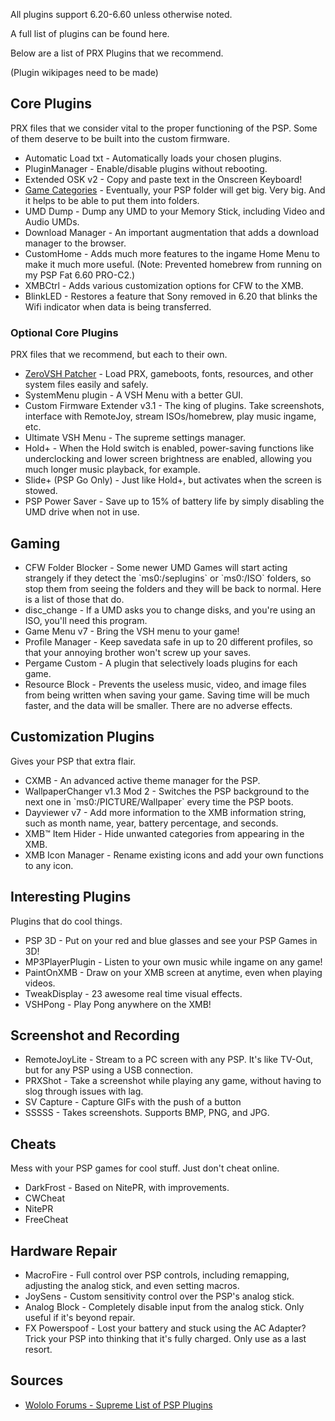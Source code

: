 {{stub}}

All plugins support 6.20-6.60 unless otherwise noted.

A full list of plugins can be found here.

Below are a list of PRX Plugins that we recommend.

(Plugin wikipages need to be made)

== Core Plugins ==

PRX files that we consider vital to the proper functioning of the PSP. Some of them deserve to be built into the custom firmware.

* Automatic Load txt - Automatically loads your chosen plugins.
* PluginManager - Enable/disable plugins without rebooting.
* Extended OSK v2 - Copy and paste text in the Onscreen Keyboard!
* [[Game Categories]] - Eventually, your PSP folder will get big. Very big. And it helps to be able to put them into folders.
* UMD Dump - Dump any UMD to your Memory Stick, including Video and Audio UMDs.
* Download Manager - An important augmentation that adds a download manager to the browser.
* CustomHome - Adds much more features to the ingame Home Menu to make it much more useful. (Note: Prevented homebrew from running on my PSP Fat 6.60 PRO-C2.)
* XMBCtrl - Adds various customization options for CFW to the XMB.
* BlinkLED - Restores a feature that Sony removed in 6.20 that blinks the Wifi indicator when data is being transferred.

=== Optional Core Plugins ===

PRX files that we recommend, but each to their own.

* [http://wololo.net/talk/viewtopic.php?f=28&t=8742 ZeroVSH Patcher] - Load PRX, gameboots, fonts, resources, and other system files easily and safely.
* SystemMenu plugin - A VSH Menu with a better GUI.
* Custom Firmware Extender v3.1 - The king of plugins. Take screenshots, interface with RemoteJoy, stream ISOs/homebrew, play music ingame, etc.
* Ultimate VSH Menu - The supreme settings manager.
* Hold+ - When the Hold switch is enabled, power-saving functions like underclocking and lower screen brightness are enabled, allowing you much longer music playback, for example.
* Slide+ (PSP Go Only) - Just like Hold+, but activates when the screen is stowed.
* PSP Power Saver - Save up to 15% of battery life by simply disabling the UMD drive when not in use.

== Gaming ==

* CFW Folder Blocker - Some newer UMD Games will start acting strangely if they detect the `ms0:/seplugins` or `ms0:/ISO` folders, so stop them from seeing the folders and they will be back to normal. Here is a list of those that do.
* disc_change - If a UMD asks you to change disks, and you're using an ISO, you'll need this program.
* Game Menu v7 - Bring the VSH menu to your game!
* Profile Manager - Keep savedata safe in up to 20 different profiles, so that your annoying brother won't screw up your saves.
* Pergame Custom - A plugin that selectively loads plugins for each game.
* Resource Block - Prevents the useless music, video, and image files from being written when saving your game. Saving time will be much faster, and the data will be smaller. There are no adverse effects.

== Customization Plugins ==

Gives your PSP that extra flair.

* CXMB - An advanced active theme manager for the PSP.
* WallpaperChanger v1.3 Mod 2 - Switches the PSP background to the next one in `ms0:/PICTURE/Wallpaper` every time the PSP boots.
* Dayviewer v7 - Add more information to the XMB information string, such as month name, year, battery percentage, and seconds.
* XMB™ Item Hider - Hide unwanted categories from appearing in the XMB.
* XMB Icon Manager - Rename existing icons and add your own functions to any icon.

== Interesting Plugins ==

Plugins that do cool things.

* PSP 3D - Put on your red and blue glasses and see your PSP Games in 3D!
* MP3PlayerPlugin - Listen to your own music while ingame on any game!
* PaintOnXMB - Draw on your XMB screen at anytime, even when playing videos.
* TweakDisplay - 23 awesome real time visual effects.
* VSHPong - Play Pong anywhere on the XMB!

== Screenshot and Recording ==

* RemoteJoyLite - Stream to a PC screen with any PSP. It's like TV-Out, but for any PSP using a USB connection.
* PRXShot - Take a screenshot while playing any game, without having to slog through issues with lag.
* SV Capture - Capture GIFs with the push of a button  
* SSSSS - Takes screenshots. Supports BMP, PNG, and JPG.

== Cheats ==

Mess with your PSP games for cool stuff. Just don't cheat online.

* DarkFrost - Based on NitePR, with improvements.
* CWCheat
* NitePR
* FreeCheat

== Hardware Repair ==

* MacroFire - Full control over PSP controls, including remapping, adjusting the analog stick, and even setting macros.
* JoySens - Custom sensitivity control over the PSP's analog stick.
* Analog Block - Completely disable input from the analog stick. Only useful if it's beyond repair.
* FX Powerspoof - Lost your battery and stuck using the AC Adapter? Trick your PSP into thinking that it's fully charged. Only use as a last resort.

== Sources ==

* [http://wololo.net/talk/viewtopic.php?f=28&t=7407 Wololo Forums - Supreme List of PSP Plugins]
